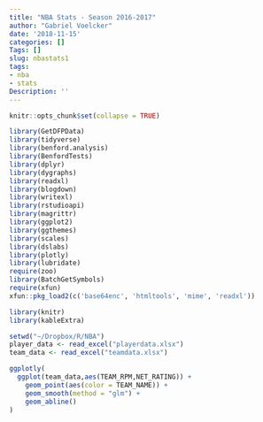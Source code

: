 ```yaml
---
title: "NBA Stats - Season 2016-2017"
author: "Gabriel Voelcker"
date: '2018-11-15'
categories: []
Tags: []
slug: nbastats1
tags:
- nba
- stats
Description: ''
---
```


```r
knitr::opts_chunk$set(collapse = TRUE)
```

```r
library(GetDFPData)
library(tidyverse)
library(benford.analysis)
library(BenfordTests)
library(dplyr)
library(dygraphs)
library(readxl)
library(blogdown)
library(writexl)
library(rstudioapi)
library(magrittr)
library(ggplot2)
library(ggthemes)
library(scales)
library(dslabs)
library(plotly)
library(lubridate)
require(zoo)
library(BatchGetSymbols)
require(xfun)
xfun::pkg_load2(c('base64enc', 'htmltools', 'mime', 'readxl'))

library(knitr)
library(kableExtra)

```


```r
setwd("~/Dropbox/R/NBA")
player_data <- read_excel("playerdata.xlsx")
team_data <- read_excel("teamdata.xlsx")

ggplotly(
  ggplot(team_data,aes(TEAM_RPM,NET_RATING)) +
    geom_point(aes(color = TEAM_NAME)) +
    geom_smooth(method = "glm") +
    geom_abline()
)

```
